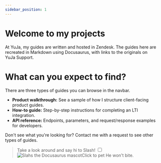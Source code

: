 ```yaml
---
sidebar_position: 1
---
```


# Welcome to my projects

At YuJa, my guides are written and hosted in Zendesk. The guides here are recreated in Markdown using Docusaurus, with links to the originals on YuJa Support.

# What can you expect to find?

There are three types of guides you can browse in the navbar.

- **Product walkthrough:** See a sample of how I structure client-facing product guides.
- **How-to guide:** Step-by-step instructions for completing an LTI integration.
- **API reference:** Endpoints, parameters, and request/response examples for developers.

Don't see what you're looking for? Contact me with a request to see other types of guides.

> Take a look around and say hi to Slash! <label className="tip" tabIndex={0}><input type="checkbox" className="tip__toggle" aria-hidden="true" /><img src="./img/docusaurus.png" alt="Slahs the Docusaurus mascot" className="tip__img" /><span className="tip__bubble" role="tooltip"><span className="tip__text">Click to pet</span><img src="./img/red_heart1.png" alt="" className="tip__heart" /></span></label> He won't bite.
